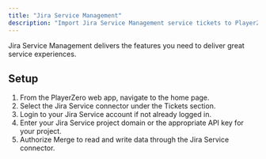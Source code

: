 ```yaml
---
title: "Jira Service Management"
description: "Import Jira Service Management service tickets to PlayerZero to measure the customer impact of your code."
---
```

Jira Service Management delivers the features you need to deliver great service experiences.

<Snippet file="ticketing-connector.mdx" />

<Snippet file="ticketing-permissions.mdx" />
<Snippet file="ticketing-permissions-collections.mdx" />

## Setup
1. From the PlayerZero web app, navigate to the home page.
2. Select the Jira Service connector under the Tickets section.
3. Login to your Jira Service account if not already logged in.
4. Enter your Jira Service project domain or the appropriate API key for your project.
5. Authorize Merge to read and write data through the Jira Service connector.
